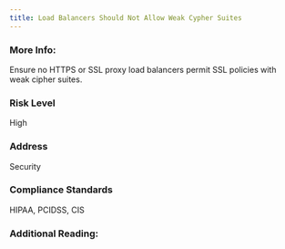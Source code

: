 ```yaml
---
title: Load Balancers Should Not Allow Weak Cypher Suites
---
```


### More Info:

Ensure no HTTPS or SSL proxy load balancers permit SSL policies with weak cipher suites.

### Risk Level

High

### Address

Security

### Compliance Standards

HIPAA, PCIDSS, CIS

### Additional Reading:
